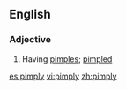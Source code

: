 ==English==

===Adjective===
{{en-adj|pimplier|pimpliest}}

# Having [[pimple]]s; [[pimpled]]

[[es:pimply]]
[[vi:pimply]]
[[zh:pimply]]